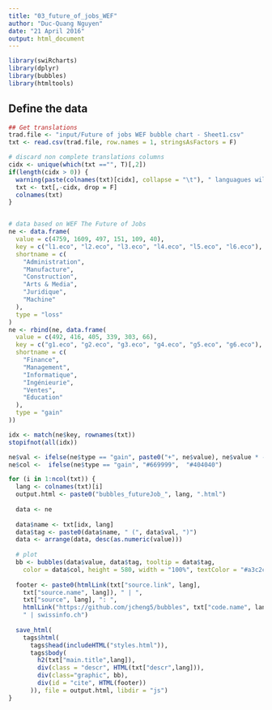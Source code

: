 ```yaml
---
title: "03_future_of_jobs_WEF"
author: "Duc-Quang Nguyen"
date: "21 April 2016"
output: html_document
---
```


```r
library(swiRcharts)
library(dplyr)
library(bubbles)
library(htmltools)
```

## Define the data
```r

## Get translations
trad.file <- "input/Future of jobs WEF bubble chart - Sheet1.csv"
txt <- read.csv(trad.file, row.names = 1, stringsAsFactors = F)

# discard non complete translations columns
cidx <- unique(which(txt =="", T)[,2])
if(length(cidx > 0)) {
  warning(paste(colnames(txt)[cidx], collapse = "\t"), " languagues will be discarded!", "\n")
  txt <- txt[,-cidx, drop = F]
  colnames(txt)
}


# data based on WEF The Future of Jobs
ne <- data.frame(
  value = c(4759, 1609, 497, 151, 109, 40),
  key = c("l1.eco", "l2.eco", "l3.eco", "l4.eco", "l5.eco", "l6.eco"),
  shortname = c(
    "Administration",
    "Manufacture",
    "Construction",
    "Arts & Media",
    "Juridique",
    "Machine"
  ),
  type = "loss"
)
ne <- rbind(ne, data.frame(
  value = c(492, 416, 405, 339, 303, 66),
  key = c("g1.eco", "g2.eco", "g3.eco", "g4.eco", "g5.eco", "g6.eco"),
  shortname = c(
    "Finance",
    "Management",
    "Informatique",
    "Ingénieurie",
    "Ventes",
    "Education"
  ),
  type = "gain"
))

idx <- match(ne$key, rownames(txt))
stopifnot(all(idx))

```

```r
ne$val <- ifelse(ne$type == "gain", paste0("+", ne$value), ne$value * -1)
ne$col <-  ifelse(ne$type == "gain", "#669999",  "#404040")

for (i in 1:ncol(txt)) {
  lang <- colnames(txt)[i]
  output.html <- paste0("bubbles_futureJob_", lang, ".html")
  
  data <- ne
  
  data$name <- txt[idx, lang]
  data$tag <- paste0(data$name, " (", data$val, ")")
  data <- arrange(data, desc(as.numeric(value)))
  
  # plot
  bb <- bubbles(data$value, data$tag, tooltip = data$tag, 
    color = data$col, height = 580, width = "100%", textColor = "#a3c2c2" )
  
  footer <- paste0(htmlLink(txt["source.link", lang], 
    txt["source.name", lang]), " | ",
    txt["source", lang], ": ", 
    htmlLink("https://github.com/jcheng5/bubbles", txt["code.name", lang]), 
    " | swissinfo.ch")
  
  save_html(
    tags$html(
      tags$head(includeHTML("styles.html")),
      tags$body(    
        h2(txt["main.title",lang]),
        div(class = "descr", HTML(txt["descr",lang])),
        div(class="graphic", bb),
        div(id = "cite", HTML(footer))
      )), file = output.html, libdir = "js")  
}



```